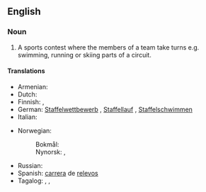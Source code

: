 ==English==
{{wikipedia}}

===Noun===
{{en-noun}}

# A sports contest where the members of a team take turns e.g. swimming, running or skiing parts of a circuit.

====Translations====
{{trans-top|sports contest}}
* Armenian: {{q|running}} {{t+|hy|փոխանցումավազք}}
* Dutch: {{t+|nl|estafette|f}}
* Finnish: {{t|fi|viestikilpailu}}, {{t+|fi|viesti}}
* German: [[Staffelwettbewerb]] {{g|m}} {{q|general}}, [[Staffellauf]] {{g|m}} {{q|running}}, [[Staffelschwimmen]] {{g|n}} {{q|swimming}}
* Italian: {{t+|it|staffetta|f}}
{{trans-mid}}
* Norwegian:
*: Bokmål: {{t|nb|stafettløp|n}}
*: Nynorsk: {{t|nn|stafettløp|n}}, {{t|nn|stafettlaup|n}}
* Russian: {{t+|ru|эстафе́та|f}}
* Spanish: [[carrera#Spanish|carrera]] de [[relevo]]s
* Tagalog: {{t|tl|hatirang-karera}}, {{t|tl|takbuhang-hatiran}}, {{t|tl|takbuhang-dugtungan}}
{{trans-bottom}}

{{topics|en|Sports|Athletics}}